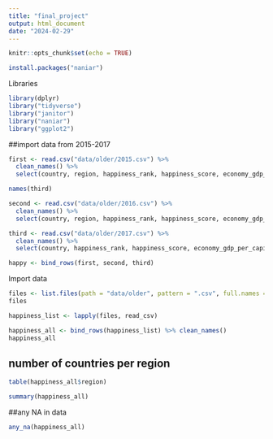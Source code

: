 ```yaml
---
title: "final_project"
output: html_document
date: "2024-02-29"
---
```


```r
knitr::opts_chunk$set(echo = TRUE)
```

```r
install.packages("naniar")
```

Libraries 
```r
library(dplyr)
library("tidyverse")
library("janitor")
library("naniar")
library("ggplot2")
```

##import data from 2015-2017
```r
first <- read.csv("data/older/2015.csv") %>% 
  clean_names() %>% 
  select(country, region, happiness_rank, happiness_score, economy_gdp_per_capita, family, health_life_expectancy, freedom, trust_government_corruption, generosity, dystopia_residual)
```

```r
names(third)
```

```r
second <- read.csv("data/older/2016.csv") %>% 
  clean_names() %>% 
  select(country, region, happiness_rank, happiness_score, economy_gdp_per_capita, family, health_life_expectancy, freedom, trust_government_corruption, generosity, dystopia_residual)
```

```r
third <- read.csv("data/older/2017.csv") %>% 
  clean_names() %>% 
  select(country, happiness_rank, happiness_score, economy_gdp_per_capita, family, health_life_expectancy, freedom, trust_government_corruption, generosity, dystopia_residual)
```

```r
happy <- bind_rows(first, second, third)
```

Import data
```r
files <- list.files(path = "data/older", pattern = ".csv", full.names = TRUE)
files
```

```r
happiness_list <- lapply(files, read_csv)
```

```r
happiness_all <- bind_rows(happiness_list) %>% clean_names()
happiness_all
```


## number of countries per region
```r
table(happiness_all$region)
```

```r
summary(happiness_all)
```

##any NA in data
```r
any_na(happiness_all)
```







